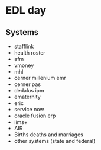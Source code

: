 # EDL day

## Systems

* stafflink
* health roster
* afm
* vmoney
* mhl
* cerner millenium emr
* cerner pas
* dedalus ipm
* ematernity
* eric
* service now
* oracle fusion erp
* iims+
* AIR
* Births deaths and marriages
* other systems (state and federal)

